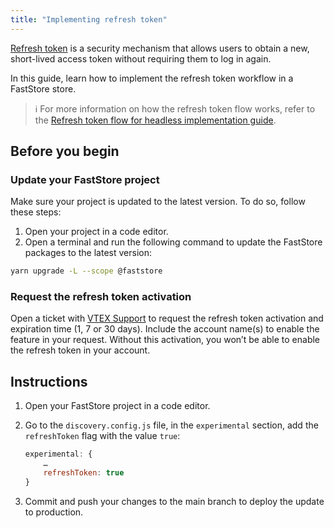 ```yaml
---
title: "Implementing refresh token"
---
```


[Refresh token](https://developers.vtex.com/docs/guides/refresh-token-flow-for-headless-implementations) is a security mechanism that allows users to obtain a new, short-lived access token without requiring them to log in again.

In this guide, learn how to implement the refresh token workflow in a FastStore store.

> ℹ️ For more information on how the refresh token flow works, refer to the [Refresh token flow for headless implementation guide](https://developers.vtex.com/docs/guides/refresh-token-flow-for-headless-implementations).

## Before you begin

<Steps>

### Update your FastStore project

Make sure your project is updated to the latest version. To do so, follow these steps:

1. Open your project in a code editor.
2. Open a terminal and run the following command to update the FastStore packages to the latest version:

```bash
yarn upgrade -L --scope @faststore
```

### Request the refresh token activation

Open a ticket with [VTEX Support](https://help.vtex.com/en/support) to request the refresh token activation and expiration time (1, 7 or 30 days). Include the account name(s) to enable the feature in your request. Without this activation, you won’t be able to enable the refresh token in your account.

</Steps>

## Instructions

1. Open your FastStore project in a code editor.
2. Go to the `discovery.config.js` file, in the `experimental` section, add the `refreshToken` flag with the value `true`:


    ```js discovery.config.js
    experimental: {
        …
        refreshToken: true
    }
    ```

3. Commit and push your changes to the main branch to deploy the update to production.
